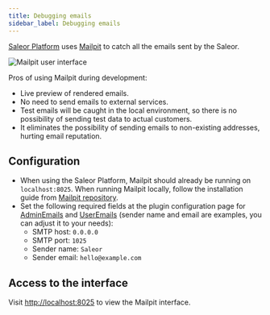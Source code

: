 ```yaml
---
title: Debugging emails
sidebar_label: Debugging emails
---
```


[Saleor Platform](https://github.com/saleor/saleor-platform) uses [Mailpit](https://github.com/axllent/mailpit) to catch all the emails sent by the Saleor.

![Mailpit user interface](./mailpit.png)

Pros of using Mailpit during development:

- Live preview of rendered emails.
- No need to send emails to external services.
- Test emails will be caught in the local environment, so there is no possibility of sending test data to actual customers.
- It eliminates the possibility of sending emails to non-existing addresses, hurting email reputation.

## Configuration

- When using the Saleor Platform, Mailpit should already be running on `localhost:8025`. When running Mailpit locally, follow the installation guide from [Mailpit repository](https://github.com/axllent/mailpit#installation).
- Set the following required fields at the plugin configuration page for [AdminEmails](developer/app-store/available-plugins/admin-emails.mdx) and [UserEmails](developer/app-store/available-plugins/user-emails.mdx) (sender name and email are examples, you can adjust it to your needs):
  - SMTP host: `0.0.0.0`
  - SMTP port: `1025`
  - Sender name: `Saleor`
  - Sender email: `hello@example.com`

## Access to the interface

Visit [http://localhost:8025](http://localhost:8025) to view the Mailpit interface.
